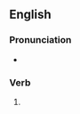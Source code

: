==English==

===Pronunciation===
* {{rhymes|aɪə(ɹ)d|lang=en}}

===Verb===
{{head|en|verb form}}

# {{en-past of|squire}}